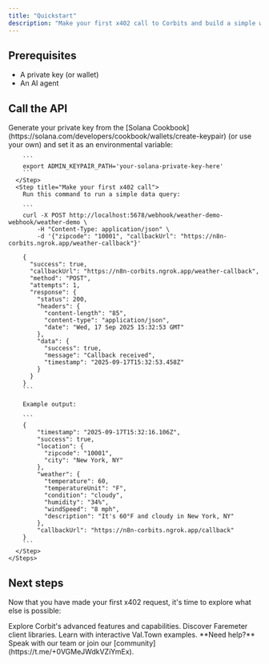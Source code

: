 ```yaml
---
title: "Quickstart"
description: "Make your first x402 call to Corbits and build a simple web search assistant"
---
```


## Prerequisites

- A private key (or wallet)
- An AI agent

## Call the API

<Tabs>
  <Tab title="cURL">
    <Steps>
      <Step title="Set your private key">
        Generate your private key from the [Solana Cookbook](https://solana.com/developers/cookbook/wallets/create-keypair) (or use your own) and set it as an environmental variable:

        ```
        export ADMIN_KEYPAIR_PATH='your-solana-private-key-here'
        ```
      </Step>
      <Step title="Make your first x402 call">
        Run this command to run a simple data query:

        ```
        curl -X POST http://localhost:5678/webhook/weather-demo-webhook/weather-demo \
            -H "Content-Type: application/json" \
            -d '{"zipcode": "10001", "callbackUrl": "https://n8n-corbits.ngrok.app/weather-callback"}'
        
        {
          "success": true,
          "callbackUrl": "https://n8n-corbits.ngrok.app/weather-callback",
          "method": "POST",
          "attempts": 1,
          "response": {
            "status": 200,
            "headers": {
              "content-length": "85",
              "content-type": "application/json",
              "date": "Wed, 17 Sep 2025 15:32:53 GMT"
            },
            "data": {
              "success": true,
              "message": "Callback received",
              "timestamp": "2025-09-17T15:32:53.458Z"
            }
          }
        }
        ```

        Example output:

        ```
        {
            "timestamp": "2025-09-17T15:32:16.106Z",
            "success": true,
            "location": {
              "zipcode": "10001",
              "city": "New York, NY"
            },
            "weather": {
              "temperature": 60,
              "temperatureUnit": "F",
              "condition": "cloudy",
              "humidity": "34%",
              "windSpeed": "8 mph",
              "description": "It's 60°F and cloudy in New York, NY"
            },
            "callbackUrl": "https://n8n-corbits.ngrok.app/callback"
        }
        ```
      </Step>
    </Steps>
  </Tab>
  <Tab title="TypeScript">
    
  </Tab>
</Tabs>

## Next steps

Now that you have made your first x402 request, it's time to explore what else is possible:

<CardGroup cols={3}>
  <Card title="Features Overview" icon="head-side-brain" href="/build-with-corbits/overview">
    Explore Corbit's advanced features and capabilities.
  </Card>
  <Card title="Client SDKs" icon="code-simple" href="/api/client-sdks">
    Discover Faremeter client libraries.
  </Card>
  <Card title="Corbits Cookbook" icon="pickaxe" href="https://github.com/faremeter/faremeter">
    Learn with interactive Val.Town examples.
  </Card>
</CardGroup>

<Note>
  **Need help?** Speak with our team or join our [community](https://t.me/+0VGMeJWdkVZiYmEx).
</Note>
